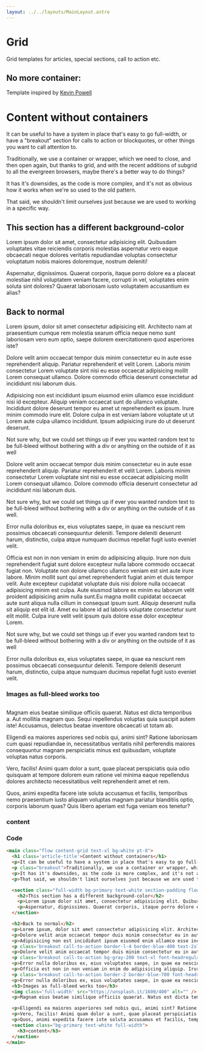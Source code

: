 ```yaml
---
layout: ../../layouts/MainLayout.astro
---
```


# Grid

Grid templates for articles, special sections, call to action etc.


## No more container:
Template inspired by [Kevin Powell](https://www.youtube.com/kevinpowell)
<div class="component-preview" style="display: block">
<main class="flow content-grid text-xl bg-white pt-8">
  <h1 class='article-title'>Content without containers</h1>
  <p>It can be useful to have a system in place that's easy to go full-width, or have a "breakout" section for calls to action or blockquotes, or other things you want to call attention to.</p>
  <p class="breakout">Traditionally, we use a container or wrapper, which we need to close, and then open again, but thanks to grid, and with the recent additions of subgrid to all the evergreen browsers, maybe there's a better way to do things?</p>
  <p>It has it's downsides, as the code is more complex, and it's not as obvious how it works when we're so used to the old pattern.</p>
  <p>That said, we shouldn't limit ourselves just because we are used to working in a specific way.</p>

  <section class="full-width bg-primary text-white section-padding flow">
    <h2>This section has a different background-color</h2>
    <p>Lorem ipsum dolor sit amet, consectetur adipisicing elit. Quibusdam voluptates vitae reiciendis corporis molestias aspernatur vero eaque obcaecati neque dolores veritatis repudiandae voluptas consectetur voluptatum nobis maiores doloremque, nostrum deleniti!</p>
    <p>Aspernatur, dignissimos. Quaerat corporis, itaque porro dolore ea a placeat molestiae nihil voluptatem veniam facere, corrupti in vel, voluptates enim soluta sint dolores? Quaerat laboriosam iusto voluptatem accusantium ex alias?</p>
  </section>

  <h2>Back to normal</h2>
  <p>Lorem ipsum, dolor sit amet consectetur adipisicing elit. Architecto nam at praesentium cumque rem molestia searum officia neque nemo sunt laboriosam vero eum optio, saepe dolorem exercitationem quod asperiores iste?</p>
  <p>Dolore velit anim occaecat tempor duis minim consectetur eu in aute esse reprehenderit aliquip. Pariatur reprehenderit et velit Lorem. Laboris minim consectetur Lorem voluptate sint nisi eu esse occaecat adipisicing mollit Lorem consequat ullamco. Dolore commodo officia deserunt consectetur ad incididunt nisi laborum duis.</p>
  <p>Adipisicing non est incididunt ipsum eiusmod enim ullamco esse incididunt nisi id excepteur. Aliquip veniam occaecat sunt do ullamco voluptate. Incididunt dolore deserunt tempor eu amet ut reprehenderit ex ipsum. Irure minim commodo irure elit. Dolore culpa in est veniam labore voluptate ut ut Lorem aute culpa ullamco incididunt. Ipsum adipisicing irure do ut deserunt deserunt.</p>
  <p class='breakout call-to-action border-l-4 border-blue-400 text-2xl font-headlight'>Not sure why, but we could set things up if ever you wanted random text to be full-bleed without bothering with a div or anything on the outside of it as well</p>
  <p>Dolore velit anim occaecat tempor duis minim consectetur eu in aute esse reprehenderit aliquip. Pariatur reprehenderit et velit Lorem. Laboris minim consectetur Lorem voluptate sint nisi eu esse occaecat adipisicing mollit Lorem consequat ullamco. Dolore commodo officia deserunt consectetur ad incididunt nisi laborum duis.</p>
  <p class='breakout call-to-action bg-gray-200 text-xl font-headregular'>Not sure why, but we could set things up if ever you wanted random text to be full-bleed without bothering with a div or anything on the outside of it as well.</p>
  <p>Error nulla doloribus ex, eius voluptates saepe, in quae ea nesciunt rem possimus obcaecati consequuntur deleniti. Tempore deleniti deserunt harum, distinctio, culpa atque numquam ducimus repellat fugit iusto eveniet velit.</p>
  <p>Officia est non in non veniam in enim do adipisicing aliquip. Irure non duis reprehenderit fugiat sunt dolore excepteur nulla labore commodo occaecat fugiat non. Voluptate non dolore ullamco ullamco veniam est sint aute irure labore. Minim mollit sunt qui amet reprehenderit fugiat anim et duis tempor velit. Aute excepteur cupidatat voluptate duis nisi dolore nulla occaecat adipisicing minim est culpa. Aute eiusmod labore ex minim eu laborum velit proident adipisicing anim nulla sunt.Eu magna mollit cupidatat occaecat aute sunt aliqua nulla cillum in consequat ipsum sunt. Aliquip deserunt nulla sit aliquip est elit id. Amet eu labore id ad laboris voluptate consectetur sunt elit mollit. Culpa irure velit velit ipsum quis dolore esse dolor excepteur Lorem.</p>
  <p class='breakout call-to-action border-2 border-blue-700 font-headregular'>Not sure why, but we could set things up if ever you wanted random text to be full-bleed without bothering with a div or anything on the outside of it as well</p>
  <p>Error nulla doloribus ex, eius voluptates saepe, in quae ea nesciunt rem possimus obcaecati consequuntur deleniti. Tempore deleniti deserunt harum, distinctio, culpa atque numquam ducimus repellat fugit iusto eveniet velit.</p>
  <h3>Images as full-bleed works too</h3>
  <img class='full-width' src="https://unsplash.it/1600/400" alt="" />
  <p>Magnam eius beatae similique officiis quaerat. Natus est dicta temporibus a. Aut mollitia magnam quo. Sequi repellendus voluptas quia suscipit autem iste! Accusamus, delectus beatae inventore obcaecati ut totam ab.</p>

  <p>Eligendi ea maiores asperiores sed nobis qui, animi sint? Ratione laboriosam cum quasi repudiandae in, necessitatibus veritatis nihil perferendis maiores consequuntur magnam perspiciatis minus est quibusdam, voluptate  voluptas natus corporis.</p>
  <p>Vero, facilis! Animi quam dolor a sunt, quae placeat perspiciatis quia odio quisquam at tempore dolorem eum ratione vel minima eaque repellendus dolores architecto necessitatibus velit reprehenderit amet et rem.</p>
  <p>Quos, animi expedita facere iste soluta accusamus et facilis, temporibus nemo praesentium iusto aliquam
    voluptas magnam pariatur blanditiis optio, corporis laborum quas? Quis libero aperiam est fuga veniam eos tenetur?</p>
  <section class="bg-primary text-white full-width">
    <h3>content</h3>
  </section>
</main>
</div>

### Code

```html
<main class="flow content-grid text-xl bg-white pt-8">
  <h1 class='article-title'>Content without containers</h1>
  <p>It can be useful to have a system in place that's easy to go full-width, or have a "breakout" section for calls to action or blockquotes, or other things you want to call attention to.</p>
  <p class="breakout">Traditionally, we use a container or wrapper, which we need to close, and then open again, but thanks to grid, and with the recent additions of subgrid to all the evergreen browsers, maybe there's a better way to do things?</p>
  <p>It has it's downsides, as the code is more complex, and it's not as obvious how it works when we're so used to the old pattern.</p>
  <p>That said, we shouldn't limit ourselves just because we are used to working in a specific way.</p>

  <section class="full-width bg-primary text-white section-padding flow">
    <h2>This section has a different background-color</h2>
    <p>Lorem ipsum dolor sit amet, consectetur adipisicing elit. Quibusdam voluptates vitae reiciendis corporis molestias aspernatur vero eaque obcaecati neque dolores veritatis repudiandae voluptas consectetur voluptatum nobis maiores doloremque, nostrum deleniti!</p>
    <p>Aspernatur, dignissimos. Quaerat corporis, itaque porro dolore ea a placeat molestiae nihil voluptatem veniam facere, corrupti in vel, voluptates enim soluta sint dolores? Quaerat laboriosam iusto voluptatem accusantium ex alias?</p>
  </section>

  <h2>Back to normal</h2>
  <p>Lorem ipsum, dolor sit amet consectetur adipisicing elit. Architecto nam at praesentium cumque rem molestia searum officia neque nemo sunt laboriosam vero eum optio, saepe dolorem exercitationem quod asperiores iste?</p>
  <p>Dolore velit anim occaecat tempor duis minim consectetur eu in aute esse reprehenderit aliquip. Pariatur reprehenderit et velit Lorem. Laboris minim consectetur Lorem voluptate sint nisi eu esse occaecat adipisicing mollit Lorem consequat ullamco. Dolore commodo officia deserunt consectetur ad incididunt nisi laborum duis.</p>
  <p>Adipisicing non est incididunt ipsum eiusmod enim ullamco esse incididunt nisi id excepteur. Aliquip veniam occaecat sunt do ullamco voluptate. Incididunt dolore deserunt tempor eu amet ut reprehenderit ex ipsum. Irure minim commodo irure elit. Dolore culpa in est veniam labore voluptate ut ut Lorem aute culpa ullamco incididunt. Ipsum adipisicing irure do ut deserunt deserunt.</p>
  <p class='breakout call-to-action border-l-4 border-blue-400 text-2xl font-headlight'>Not sure why, but we could set things up if ever you wanted random text to be full-bleed without bothering with a div or anything on the outside of it as well</p>
  <p>Dolore velit anim occaecat tempor duis minim consectetur eu in aute esse reprehenderit aliquip. Pariatur reprehenderit et velit Lorem. Laboris minim consectetur Lorem voluptate sint nisi eu esse occaecat adipisicing mollit Lorem consequat ullamco. Dolore commodo officia deserunt consectetur ad incididunt nisi laborum duis.</p>
  <p class='breakout call-to-action bg-gray-200 text-xl font-headregular'>Not sure why, but we could set things up if ever you wanted random text to be full-bleed without bothering with a div or anything on the outside of it as well.</p>
  <p>Error nulla doloribus ex, eius voluptates saepe, in quae ea nesciunt rem possimus obcaecati consequuntur deleniti. Tempore deleniti deserunt harum, distinctio, culpa atque numquam ducimus repellat fugit iusto eveniet velit.</p>
  <p>Officia est non in non veniam in enim do adipisicing aliquip. Irure non duis reprehenderit fugiat sunt dolore excepteur nulla labore commodo occaecat fugiat non. Voluptate non dolore ullamco ullamco veniam est sint aute irure labore. Minim mollit sunt qui amet reprehenderit fugiat anim et duis tempor velit. Aute excepteur cupidatat voluptate duis nisi dolore nulla occaecat adipisicing minim est culpa. Aute eiusmod labore ex minim eu laborum velit proident adipisicing anim nulla sunt.Eu magna mollit cupidatat occaecat aute sunt aliqua nulla cillum in consequat ipsum sunt. Aliquip deserunt nulla sit aliquip est elit id. Amet eu labore id ad laboris voluptate consectetur sunt elit mollit. Culpa irure velit velit ipsum quis dolore esse dolor excepteur Lorem.</p>
  <p class='breakout call-to-action border-2 border-blue-700 font-headregular'>Not sure why, but we could set things up if ever you wanted random text to be full-bleed without bothering with a div or anything on the outside of it as well</p>
  <p>Error nulla doloribus ex, eius voluptates saepe, in quae ea nesciunt rem possimus obcaecati consequuntur deleniti. Tempore deleniti deserunt harum, distinctio, culpa atque numquam ducimus repellat fugit iusto eveniet velit.</p>
  <h3>Images as full-bleed works too</h3>
  <img class='full-width' src="https://unsplash.it/1600/400" alt="" />
  <p>Magnam eius beatae similique officiis quaerat. Natus est dicta temporibus a. Aut mollitia magnam quo. Sequi repellendus voluptas quia suscipit autem iste! Accusamus, delectus beatae inventore obcaecati ut totam ab.</p>

  <p>Eligendi ea maiores asperiores sed nobis qui, animi sint? Ratione laboriosam cum quasi repudiandae in, necessitatibus veritatis nihil perferendis maiores consequuntur magnam perspiciatis minus est quibusdam, voluptate voluptas natus corporis.</p>
  <p>Vero, facilis! Animi quam dolor a sunt, quae placeat perspiciatis quia odio quisquam at tempore dolorem eum ratione vel minima eaque repellendus dolores architecto necessitatibus velit reprehenderit amet et rem.</p>
  <p>Quos, animi expedita facere iste soluta accusamus et facilis, temporibus nemo praesentium iusto aliquam voluptas magnam pariatur blanditiis optio, corporis laborum quas? Quis libero aperiam est fuga veniam eos tenetur?</p>
  <section class="bg-primary text-white full-width">
    <h3>content</h3>
  </section>
</main>
```
